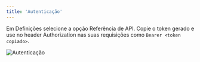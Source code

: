 ```yaml
---
title: 'Autenticação'
---
```


Em Definições selecione a opção Referência de API. Copie o token gerado e use no header Authorization nas suas requisições como `Bearer <token copiado>`.

<Frame>
  <img src="/images/api-reference/authentication.png" alt="Autenticação" />
</Frame>